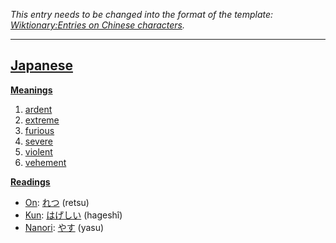 ''This entry needs to be changed into the format of the template: [[Wiktionary:Entries on Chinese characters]].''
----

== [[Japanese]] ==

'''[[Meaning]]s'''
# [[ardent]]
# [[extreme]]
# [[furious]]
# [[severe]]
# [[violent]]
# [[vehement]]

'''[[Reading]]s'''
* [[On]]: [[れつ]] (retsu)
* [[Kun]]: [[はげしい]] (hageshî)
* [[Nanori]]: [[やす]] (yasu)